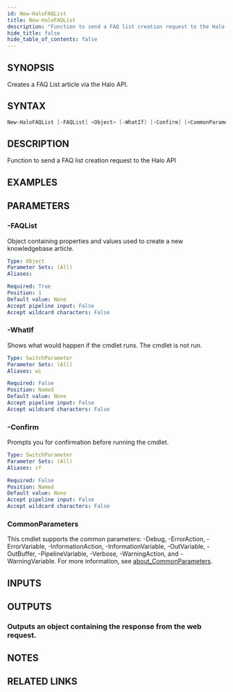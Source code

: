 ```yaml
---
id: New-HaloFAQList
title: New-HaloFAQList
description: "Function to send a FAQ list creation request to the Halo API"
hide_title: false
hide_table_of_contents: false
---
```


## SYNOPSIS

Creates a FAQ List article via the Halo API.

## SYNTAX

```powershell
New-HaloFAQList [-FAQList] <Object> [-WhatIf] [-Confirm] [<CommonParameters>]
```

## DESCRIPTION

Function to send a FAQ list creation request to the Halo API

## EXAMPLES

## PARAMETERS

### -FAQList

Object containing properties and values used to create a new knowledgebase article.

```yaml
Type: Object
Parameter Sets: (All)
Aliases:

Required: True
Position: 1
Default value: None
Accept pipeline input: False
Accept wildcard characters: False
```

### -WhatIf

Shows what would happen if the cmdlet runs.
The cmdlet is not run.

```yaml
Type: SwitchParameter
Parameter Sets: (All)
Aliases: wi

Required: False
Position: Named
Default value: None
Accept pipeline input: False
Accept wildcard characters: False
```

### -Confirm

Prompts you for confirmation before running the cmdlet.

```yaml
Type: SwitchParameter
Parameter Sets: (All)
Aliases: cf

Required: False
Position: Named
Default value: None
Accept pipeline input: False
Accept wildcard characters: False
```

### CommonParameters

This cmdlet supports the common parameters: -Debug, -ErrorAction, -ErrorVariable, -InformationAction, -InformationVariable, -OutVariable, -OutBuffer, -PipelineVariable, -Verbose, -WarningAction, and -WarningVariable. For more information, see [about_CommonParameters](http://go.microsoft.com/fwlink/?LinkID=113216).

## INPUTS

## OUTPUTS

### Outputs an object containing the response from the web request.

## NOTES

## RELATED LINKS
